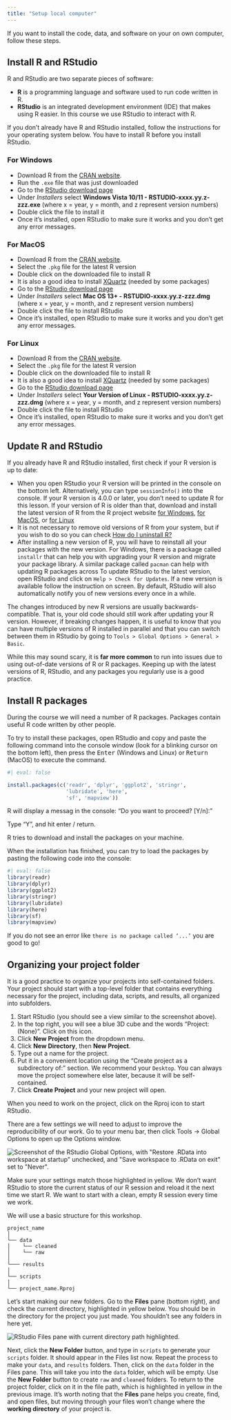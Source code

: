 ```yaml
---
title: "Setup local computer"
---
```


If you want to install the code, data, and software on your on own computer, follow these steps.

## Install R and RStudio

R and RStudio are two separate pieces of software:

-   **R** is a programming language and software used to run code written in R.
-   **RStudio** is an integrated development environment (IDE) that makes using R easier. In this course we use RStudio to interact with R.

If you don't already have R and RStudio installed, follow the instructions for your operating system below. You have to install R before you install RStudio.

### For Windows

-   Download R from the [CRAN website](https://cran.r-project.org/bin/windows/base/release.htm).
-   Run the `.exe` file that was just downloaded
-   Go to the [RStudio download page](https://www.rstudio.com/products/rstudio/download/#download)
-   Under *Installers* select **Windows Vista 10/11 - RSTUDIO-xxxx.yy.z-zzz.exe** (where x = year, y = month, and z represent version numbers)
-   Double click the file to install it
-   Once it's installed, open RStudio to make sure it works and you don't get any error messages.

### For MacOS

-   Download R from the [CRAN website](https://cran.r-project.org/bin/macosx/).
-   Select the `.pkg` file for the latest R version
-   Double click on the downloaded file to install R
-   It is also a good idea to install [XQuartz](https://www.xquartz.org/) (needed by some packages)
-   Go to the [RStudio download page](https://www.rstudio.com/products/rstudio/download/#download)
-   Under *Installers* select **Mac OS 13+ - RSTUDIO-xxxx.yy.z-zzz.dmg** (where x = year, y = month, and z represent version numbers)
-   Double click the file to install RStudio
-   Once it's installed, open RStudio to make sure it works and you don't get any error messages.

### For Linux

-   Download R from the [CRAN website](https://cran.r-project.org/bin/macosx/).
-   Select the `.pkg` file for the latest R version
-   Double click on the downloaded file to install R
-   It is also a good idea to install [XQuartz](https://www.xquartz.org/) (needed by some packages)
-   Go to the [RStudio download page](https://www.rstudio.com/products/rstudio/download/#download)
-   Under *Installers* select **Your Version of Linux - RSTUDIO-xxxx.yy.z-zzz.dmg** (where x = year, y = month, and z represent version numbers)
-   Double click the file to install RStudio
-   Once it's installed, open RStudio to make sure it works and you don't get any error messages.

## Update R and RStudio

If you already have R and RStudio installed, first check if your R version is up to date:

-   When you open RStudio your R version will be printed in the console on the bottom left. Alternatively, you can type `sessionInfo()` into the console. If your R version is 4.0.0 or later, you don't need to update R for this lesson. If your version of R is older than that, download and install the latest version of R from the R project website [for Windows](https://cran.r-project.org/bin/windows/base/), [for MacOS](https://cran.r-project.org/bin/macosx/), or [for Linux](https://cran.r-project.org/bin/linux/)
-   It is not necessary to remove old versions of R from your system, but if you wish to do so you can check [How do I uninstall R?](https://cran.r-project.org/bin/windows/base/rw-FAQ.html#How-do-I-UNinstall-R_003f)
-   After installing a new version of R, you will have to reinstall all your packages with the new version. For Windows, there is a package called `installr` that can help you with upgrading your R version and migrate your package library. A similar package called `pacman` can help with updating R packages across To update RStudio to the latest version, open RStudio and click on `Help > Check for Updates`. If a new version is available follow the instruction on screen. By default, RStudio will also automatically notify you of new versions every once in a while.

::: callout-note
The changes introduced by new R versions are usually backwards-compatible. That is, your old code should still work after updating your R version. However, if breaking changes happen, it is useful to know that you can have multiple versions of R installed in parallel and that you can switch between them in RStudio by going to `Tools > Global Options > General > Basic`.

While this may sound scary, it is **far more common** to run into issues due to using out-of-date versions of R or R packages. Keeping up with the latest versions of R, RStudio, and any packages you regularly use is a good practice.
:::

## Install R packages

During the course we will need a number of R packages. Packages contain useful R code written by other people.

To try to install these packages, open RStudio and copy and paste the following command into the console window (look for a blinking cursor on the bottom left), then press the <kbd>Enter</kbd> (Windows and Linux) or <kbd>Return</kbd> (MacOS) to execute the command.

```r
#| eval: false

install.packages(c('readr', 'dplyr', 'ggplot2', 'stringr',
                   'lubridate', 'here',
                   'sf', 'mapview'))
```

R will display a messag in the console: "Do you want to proceed? \[Y/n\]:"

Type "Y", and hit enter / return.

R tries to download and install the packages on your machine.

When the installation has finished, you can try to load the packages by pasting the following code into the console:

```r
#| eval: false
library(readr)
library(dplyr)
library(ggplot2)
library(stringr)
library(lubridate)
library(here)
library(sf)
library(mapview)
```

If you do not see an error like `there is no package called ‘...’` you are good to go!

## **Organizing** your project folder

It is a good practice to organize your projects into self-contained folders. Your project should start with a top-level folder that contains everything necessary for the project, including data, scripts, and results, all organized into subfolders.

1.  Start RStudio (you should see a view similar to the screenshot above).
2.  In the top right, you will see a blue 3D cube and the words "Project: (None)". Click on this icon.
3.  Click **New Project** from the dropdown menu.
4.  Click **New Directory**, then **New Project**.
5.  Type out a name for the project.
6.  Put it in a convenient location using the "Create project as a subdirectory of:" section. We recommend your `Desktop`. You can always move the project somewhere else later, because it will be self-contained.
7.  Click **Create Project** and your new project will open.

When you need to work on the project, click on the Rproj icon to start RStudio.

There are a few settings we will need to adjust to improve the reproducibility of our work. Go to your menu bar, then click Tools → Global Options to open up the Options window.

![](images/rstudio_settings.png){alt="Screenshot of the RStudio Global Options, with \"Restore .RData into workspace at startup\" unchecked, and \"Save workspace to .RData on exit\" set to \"Never\"."}

Make sure your settings match those highlighted in yellow. We don't want RStudio to store the current status of our R session and reload it the next time we start R. We want to start with a clean, empty R session every time we work.

We will use a basic structure for this workshop.

```         
project_name
│
└── data
│    └── cleaned
│    └── raw
│
└─── results
│
└── scripts
│
└── project_name.Rproj
```

Let's start making our new folders. Go to the **Files** pane (bottom right), and check the current directory, highlighted in yellow below. You should be in the directory for the project you just made. You shouldn't see any folders in here yet.

![](images/files_pane.png){alt="RStudio Files pane with current directory path highlighted."}

Next, click the **New Folder** button, and type in `scripts` to generate your `scripts` folder. It should appear in the Files list now. Repeat the process to make your `data`, and `results` folders. Then, click on the `data` folder in the Files pane. This will take you into the `data` folder, which will be empty. Use the **New Folder** button to create `raw` and `cleaned` folders. To return to the project folder, click on it in the file path, which is highlighted in yellow in the previous image. It's worth noting that the **Files** pane helps you create, find, and open files, but moving through your files won't change where the **working directory** of your project is.
